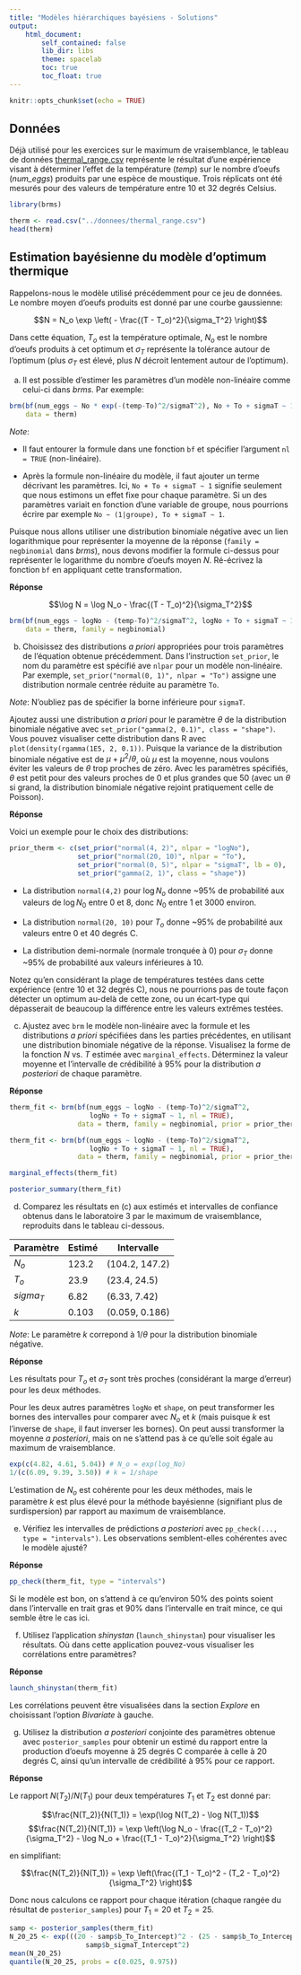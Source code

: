 ```yaml
---
title: "Modèles hiérarchiques bayésiens - Solutions"
output:
    html_document:
        self_contained: false
        lib_dir: libs
        theme: spacelab
        toc: true
        toc_float: true
---
```


```r
knitr::opts_chunk$set(echo = TRUE)
```


## Données

Déjà utilisé pour les exercices sur le maximum de vraisemblance, le tableau de données [thermal_range.csv](../donnees/thermal_range.csv) représente le résultat d'une expérience visant à déterminer l'effet de la température (*temp*) sur le nombre d'oeufs (*num_eggs*) produits par une espèce de moustique. Trois réplicats ont été mesurés pour des valeurs de température entre 10 et 32 degrés Celsius.

```r
library(brms)

therm <- read.csv("../donnees/thermal_range.csv")
head(therm)
```


## Estimation bayésienne du modèle d'optimum thermique

Rappelons-nous le modèle utilisé précédemment pour ce jeu de données. Le nombre moyen d'oeufs produits est donné par une courbe gaussienne:

$$N = N_o \exp \left( - \frac{(T - T_o)^2}{\sigma_T^2} \right)$$

Dans cette équation, $T_o$ est la température optimale, $N_o$ est le nombre d'oeufs produits à cet optimum et $\sigma_T$ représente la tolérance autour de l'optimum (plus $\sigma_T$ est élevé, plus $N$ décroit lentement autour de l'optimum).

a) Il est possible d'estimer les paramètres d'un modèle non-linéaire comme celui-ci dans *brms*. Par exemple:

```r
brm(bf(num_eggs ~ No * exp(-(temp-To)^2/sigmaT^2), No + To + sigmaT ~ 1, nl = TRUE),
    data = therm)
```

*Note*:

- Il faut entourer la formule dans une fonction `bf` et spécifier l'argument `nl = TRUE` (non-linéaire).

- Après la formule non-linéaire du modèle, il faut ajouter un terme décrivant les paramètres. Ici, `No + To + sigmaT ~ 1` signifie seulement que nous estimons un effet fixe pour chaque paramètre. Si un des paramètres variait en fonction d'une variable de groupe, nous pourrions écrire par exemple `No ~ (1|groupe), To + sigmaT ~ 1`. 

Puisque nous allons utiliser une distribution binomiale négative avec un lien logarithmique pour représenter la moyenne de la réponse (`family = negbinomial` dans *brms*), nous devons modifier la formule ci-dessus pour représenter le logarithme du nombre d'oeufs moyen $N$. Ré-écrivez la fonction `bf` en appliquant cette transformation.

**Réponse**

$$\log N = \log N_o - \frac{(T - T_o)^2}{\sigma_T^2}$$

```r
brm(bf(num_eggs ~ logNo - (temp-To)^2/sigmaT^2, logNo + To + sigmaT ~ 1, nl = TRUE),
    data = therm, family = negbinomial)
```


b) Choisissez des distributions *a priori* appropriées pour trois paramètres de l'équation obtenue précédemment. Dans l'instruction `set_prior`, le nom du paramètre est spécifié ave `nlpar` pour un modèle non-linéaire. Par exemple, `set_prior("normal(0, 1)", nlpar = "To")` assigne une distribution normale centrée réduite au paramètre `To`. 

*Note*: N'oubliez pas de spécifier la borne inférieure pour `sigmaT`.

Ajoutez aussi une distribution *a priori* pour le paramètre $\theta$ de la distribution binomiale négative avec `set_prior("gamma(2, 0.1)", class = "shape")`. Vous pouvez visualiser cette distribution dans R avec `plot(density(rgamma(1E5, 2, 0.1))`. Puisque la variance de la distribution binomiale négative est de $\mu + \mu^2/\theta$, où $\mu$ est la moyenne, nous voulons éviter les valeurs de $\theta$ trop proches de zéro. Avec les paramètres spécifiés, $\theta$ est petit pour des valeurs proches de 0 et plus grandes que 50 (avec un $\theta$ si grand, la distribution binomiale négative rejoint pratiquement celle de Poisson).

**Réponse**

Voici un exemple pour le choix des distributions:

```r
prior_therm <- c(set_prior("normal(4, 2)", nlpar = "logNo"),
                 set_prior("normal(20, 10)", nlpar = "To"),
                 set_prior("normal(0, 5)", nlpar = "sigmaT", lb = 0),
                 set_prior("gamma(2, 1)", class = "shape"))

```

- La distribution `normal(4,2)` pour $\log N_o$ donne ~95% de probabilité aux valeurs de $\log N_0$ entre 0 et 8, donc $N_0$ entre 1 et 3000 environ.

- La distribution `normal(20, 10)` pour $T_o$ donne ~95% de probabilité aux valeurs entre 0 et 40 degrés C.

- La distribution demi-normale (normale tronquée à 0) pour $\sigma_T$ donne ~95% de probabilité aux valeurs inférieures à 10.

Notez qu'en considérant la plage de températures testées dans cette expérience (entre 10 et 32 degrés C), nous ne pourrions pas de toute façon détecter un optimum au-delà de cette zone, ou un écart-type qui dépasserait de beaucoup la différence entre les valeurs extrêmes testées.


c) Ajustez avec `brm` le modèle non-linéaire avec la formule et les distributions *a priori* spécifiées dans les parties précédentes, en utilisant une distribution binomiale négative de la réponse. Visualisez la forme de la fonction $N$ vs. $T$ estimée avec `marginal_effects`. Déterminez la valeur moyenne et l'intervalle de crédibilité à 95% pour la distribution *a posteriori* de chaque paramètre.

**Réponse**

```r
therm_fit <- brm(bf(num_eggs ~ logNo - (temp-To)^2/sigmaT^2, 
                    logNo + To + sigmaT ~ 1, nl = TRUE),
                 data = therm, family = negbinomial, prior = prior_therm)
```

```r
therm_fit <- brm(bf(num_eggs ~ logNo - (temp-To)^2/sigmaT^2, 
                    logNo + To + sigmaT ~ 1, nl = TRUE),
                 data = therm, family = negbinomial, prior = prior_therm)
```

```r
marginal_effects(therm_fit)
```

```r
posterior_summary(therm_fit)
```


d) Comparez les résultats en (c) aux estimés et intervalles de confiance obtenus dans le laboratoire 3 par le maximum de vraisemblance, reproduits dans le tableau ci-dessous.

Paramètre | Estimé | Intervalle
----------|--------|-----------
$N_o$ | 123.2 | (104.2, 147.2)
$T_o$ | 23.9 | (23.4, 24.5)
$sigma_T$ | 6.82 | (6.33, 7.42)
$k$ | 0.103 | (0.059, 0.186)

*Note*: Le paramètre $k$ correpond à $1 / \theta$ pour la distribution binomiale négative.

**Réponse**

Les résultats pour $T_o$ et $\sigma_T$ sont très proches (considérant la marge d'erreur) pour les deux méthodes.

Pour les deux autres paramètres `logNo` et `shape`, on peut transformer les bornes des intervalles pour comparer avec $N_o$ et $k$ (mais puisque $k$ est l'inverse de `shape`, il faut inverser les bornes). On peut aussi transformer la moyenne *a posteriori*, mais on ne s'attend pas à ce qu'elle soit égale au maximum de vraisemblance. 

```r
exp(c(4.82, 4.61, 5.04)) # N_o = exp(log_No)
1/(c(6.09, 9.39, 3.50)) # k = 1/shape
```

L'estimation de $N_o$ est cohérente pour les deux méthodes, mais le paramètre $k$ est plus élevé pour la méthode bayésienne (signifiant plus de surdispersion) par rapport au maximum de vraisemblance. 


e) Vérifiez les intervalles de prédictions *a posteriori* avec `pp_check(..., type = "intervals")`. Les observations semblent-elles cohérentes avec le modèle ajusté?

**Réponse**

```r
pp_check(therm_fit, type = "intervals")
```

Si le modèle est bon, on s'attend à ce qu'environ 50% des points soient dans l'intervalle en trait gras et 90% dans l'intervalle en trait mince, ce qui semble être le cas ici.


f) Utilisez l'application *shinystan* (`launch_shinystan`) pour visualiser les résultats. Où dans cette application pouvez-vous visualiser les corrélations entre paramètres?

**Réponse**

```r
launch_shinystan(therm_fit)
```

Les corrélations peuvent être visualisées dans la section *Explore* en choisissant l'option *Bivariate* à gauche.


g) Utilisez la distribution *a posteriori* conjointe des paramètres obtenue avec `posterior_samples` pour obtenir un estimé du rapport entre la production d'oeufs moyenne à 25 degrés C comparée à celle à 20 degrés C, ainsi qu'un intervalle de crédibilité à 95% pour ce rapport.

**Réponse**

Le rapport $N(T_2) / N(T_1)$ pour deux températures $T_1$ et $T_2$ est donné par:

$$\frac{N(T_2)}{N(T_1)} = \exp(\log N(T_2) - \log N(T_1))$$
$$\frac{N(T_2)}{N(T_1)} = \exp \left(\log N_o - \frac{(T_2 - T_o)^2}{\sigma_T^2} - \log N_o + \frac{(T_1 - T_o)^2}{\sigma_T^2} \right)$$

en simplifiant:

$$\frac{N(T_2)}{N(T_1)} = \exp \left(\frac{(T_1 - T_o)^2 - (T_2 - T_o)^2}{\sigma_T^2} \right)$$

Donc nous calculons ce rapport pour chaque itération (chaque rangée du résultat de `posterior_samples`) pour $T_1 = 20$ et $T_2 = 25$.

```r
samp <- posterior_samples(therm_fit)
N_20_25 <- exp(((20 - samp$b_To_Intercept)^2 - (25 - samp$b_To_Intercept)^2) / 
                   samp$b_sigmaT_Intercept^2)
mean(N_20_25)
quantile(N_20_25, probs = c(0.025, 0.975))
```




